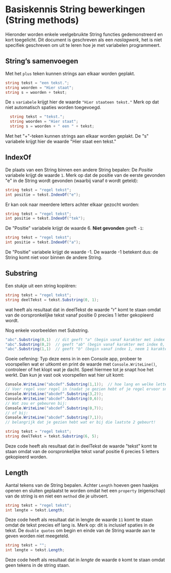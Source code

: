 # Basiskennis String bewerkingen (String methods)

Hieronder worden enkele veelgebruikte String functies gedemonstreerd en kort toegelicht.
Dit document is geschreven als een *naslagwerk*,
het is niet specifiek geschreven om uit te leren hoe je met variabelen programmeert.


## String’s samenvoegen
Met het `plus` teken kunnen strings aan elkaar worden geplakt.
```cs
string tekst = "een tekst.";
string woorden = "Hier staat";
string s = woorden + tekst;
```

De `s` `variabele` krijgt hier de waarde `"Hier staateen tekst."` Merk op dat niet automatisch spaties worden toegevoegd.
```cs
  string tekst = "tekst.";
  string woorden = "Hier staat";
  string s = woorden + " een " + tekst;
```

Met het &quot;+&quot;-teken kunnen strings aan elkaar worden geplakt. De &quot;s&quot; variabele krijgt hier de waarde &quot;Hier staat een tekst.&quot;

## IndexOf

De plaats van een String binnen een andere String bepalen:
De *Positie* variabele krijgt de waarde `1`.
Merk op dat de positie van de eerste gevonden &quot;e&quot; in de String
wordt gevonden (waarbij vanaf `0` wordt geteld):
```cs
string tekst = "regel tekst";
int positie = tekst.IndexOf("e");
```

Er kan ook naar meerdere letters achter elkaar gezocht worden:
```cs
string tekst = "regel tekst";
int positie = tekst.IndexOf("tek");
```

De &quot;Positie&quot; variabele krijgt de waarde 6.
**Niet gevonden** geeft `-1`:
```cs
string tekst = "regel tekst";
int positie = tekst.IndexOf("a");
```
De &quot;Positie&quot; variabele krijgt de waarde -1. De waarde -1 betekent dus: de String komt niet voor binnen de andere String.

## Substring

Een stukje uit een string kopiëren:
```cs
string tekst = "regel tekst";
string deelTekst = tekst.Substring(0, 1);
```

wat heeft als resultaat dat in deelTekst de waarde &quot;r&quot; komt te staan omdat van de oorspronkelijke tekst vanaf positie 0 precies 1 letter gekopieerd wordt.

Nog enkele voorbeelden met Substring.
```cs
"abc".Substring(0,1)  // dit geeft "a" (begin vanaf karakter met index 0, neem 1 karakter)
"abc".Substring(0,2)  // geeft "ab" (begin vanaf karakter met index 0, neem 2 karakters)
"abc".Substring(1,1)  // geeft "b" (begin vanaf index 1, neem 1 karakter)
```
Goeie oefening: Typ deze eens in in een Console app, probeer te voorspellen wat er uitkomt en print de waarde met `Console.WriteLine()`, controleer of het klopt wat je dacht. Speel hiermee tot je snapt hoe het werkt. Dan kun je vast ook voorspellen wat hier uit komt:

```cs
Console.WriteLine("abcdef".Substring(1,1));  // hoe lang en welke letters?
// Voer regel voor regel in (nadat je gezien hebt of je regel ervoor snapt):
Console.WriteLine("abcdef".Substring(3,2));
Console.WriteLine("abcdef".Substring(0,6));
// Wat zou er gebeuren bij:
Console.WriteLine("abcdef".Substring(0,7));
// of bij:
Console.WriteLine("abcdef".Substring(7,1));
// belangrijk dat je gezien hebt wat er bij die laatste 2 gebeurt!
```


```cs
string tekst = "regel tekst";
string deelTekst = tekst.Substring(6, 5);
```
Deze code heeft als resultaat dat in deelTekst de waarde &quot;tekst&quot; komt te staan omdat van de oorspronkelijke tekst vanaf positie 6 precies 5 letters gekopieerd worden.

## Length

Aantal tekens van de String bepalen. Achter `Length` hoeven
geen haakjes openen en sluiten geplaatst te worden omdat het
een `property` (eigenschap) van de string is en niet een `method`
die je uitvoert.
```cs
string tekst = "regel tekst";
int lengte = tekst.Length;
```

Deze code heeft als resultaat dat in lengte de waarde `11` komt te staan omdat de tekst precies elf lang is. Merk op: dit is inclusief spaties in de tekst.
De `double quotes` om begin en einde van de String waarde aan te geven worden niet meegeteld.
```cs
string tekst = "";
int lengte = tekst.Length;
```

Deze code heeft als resultaat dat in *lengte* de waarde `0` komt te staan
omdat geen tekens in de string staan.
